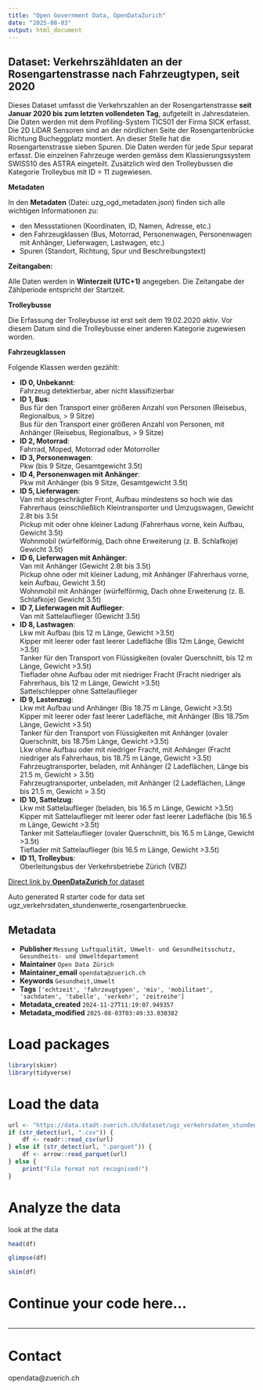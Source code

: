 ```yaml
---
title: "Open Government Data, OpenDataZurich"
date: "2025-08-03"
output: html_document
---
```


## Dataset: Verkehrszähldaten an der Rosengartenstrasse nach Fahrzeugtypen, seit 2020


Dieses Dataset umfasst die Verkehrszahlen an der Rosengartenstrasse **seit Januar 2020 bis zum letzten vollendeten Tag**, aufgeteilt in Jahresdateien. Die Daten werden mit dem Profiling-System TIC501 der Firma SICK erfasst. Die 2D LiDAR Sensoren sind an der nördlichen Seite der Rosengartenbrücke Richtung Bucheggplatz montiert. An dieser Stelle hat die Rosengartenstrasse sieben Spuren. Die Daten werden für jede Spur separat erfasst.
Die einzelnen Fahrzeuge werden gemäss dem Klassierungssystem SWISS10 des ASTRA eingeteilt. Zusätzlich wird den Trolleybussen die Kategorie Trolleybus mit ID = 11 zugewiesen.


**Metadaten**


In den **Metadaten** (Datei: uzg_ogd_metadaten.json) finden sich alle wichtigen Informationen zu:

- den Messstationen (Koordinaten, ID, Namen, Adresse, etc.)
- den Fahrzeugklassen (Bus, Motorrad, Personenwagen, Personenwagen mit Anhänger, Lieferwagen, Lastwagen, etc.)
- Spuren (Standort, Richtung, Spur und Beschreibungstext)



[]()

**Zeitangaben:**


Alle Daten werden in **Winterzeit (UTC+1)** angegeben. Die Zeitangabe der Zählperiode entspricht der Startzeit.



[]()

**Trolleybusse**


Die Erfassung der Trolleybusse ist erst seit dem 19.02.2020 aktiv. Vor diesem Datum sind die Trolleybusse einer anderen Kategorie zugewiesen worden.



[]()

**Fahrzeugklassen**

Folgende Klassen werden gezählt:

- **ID 0, Unbekannt**:<br />Fahrzeug detektierbar, aber nicht klassifizierbar
- **ID 1, Bus**:<br /> Bus für den Transport einer größeren Anzahl von Personen (Reisebus, Regionalbus, > 9 Sitze)<br /> Bus für den Transport einer größeren Anzahl von Personen, mit Anhänger (Reisebus, Regionalbus, > 9 Sitze)
- **ID 2, Motorrad**:<br /> Fahrrad, Moped, Motorrad oder Motorroller
- **ID 3, Personenwagen**:<br /> Pkw (bis 9 Sitze, Gesamtgewicht 3.5t)
- **ID 4, Personenwagen mit Anhänger**:<br /> Pkw mit Anhänger (bis 9 Sitze, Gesamtgewicht 3.5t)
- **ID 5, Lieferwagen**:<br /> Van mit abgeschrägter Front, Aufbau mindestens so hoch wie das Fahrerhaus (einschließlich Kleintransporter und Umzugswagen, Gewicht 2.8t bis 3.5t<br /> Pickup mit oder ohne kleiner Ladung (Fahrerhaus vorne, kein Aufbau, Gewicht 3.5t)<br /> Wohnmobil (würfelförmig, Dach ohne Erweiterung (z. B. Schlafkoje) Gewicht 3.5t)
- **ID 6, Lieferwagen mit Anhänger**:<br /> Van mit Anhänger (Gewicht 2.8t bis 3.5t)<br /> Pickup ohne oder mit kleiner Ladung, mit Anhänger (Fahrerhaus vorne, kein Aufbau, Gewicht 3.5t)<br /> Wohnmobil mit Anhänger (würfelförmig, Dach ohne Erweiterung (z. B. Schlafkoje) Gewicht 3.5t)
- **ID 7, Lieferwagen mit Auflieger**:<br /> Van mit Sattelauflieger (Gewicht 3.5t)
- **ID 8, Lastwagen**:<br /> Lkw mit Aufbau (bis 12 m Länge, Gewicht >3.5t)<br /> Kipper mit leerer oder fast leerer Ladefläche (Bis 12m Länge, Gewicht >3.5t)<br /> Tanker für den Transport von Flüssigkeiten (ovaler Querschnitt, bis 12 m Länge, Gewicht >3.5t)<br /> Tieflader ohne Aufbau oder mit niedriger Fracht (Fracht niedriger als Fahrerhaus, bis 12 m Länge, Gewicht >3.5t)<br /> Sattelschlepper ohne Sattelauflieger
- **ID 9, Lastenzug**:<br /> Lkw mit Aufbau und Anhänger (Bis 18.75 m Länge, Gewicht >3.5t)<br /> Kipper mit leerer oder fast leerer Ladefläche, mit Anhänger (Bis 18.75m Länge, Gewicht >3.5t)<br /> Tanker für den Transport von Flüssigkeiten mit Anhänger (ovaler Querschnitt, bis 18.75m Länge, Gewicht >3.5t)<br /> Lkw ohne Aufbau oder mit niedriger Fracht, mit Anhänger (Fracht niedriger als Fahrerhaus, bis 18.75 m Länge, Gewicht >3.5t)<br /> Fahrzeugtransporter, beladen, mit Anhänger (2 Ladeflächen, Länge bis 21.5 m, Gewicht > 3.5t)<br /> Fahrzeugtransporter, unbeladen, mit Anhänger (2 Ladeflächen, Länge bis 21.5 m, Gewicht > 3.5t)
- **ID 10, Sattelzug**:<br /> Lkw mit Sattelauflieger (beladen, bis 16.5 m Länge, Gewicht >3.5t)<br /> Kipper mit Sattelauflieger mit leerer oder fast leerer Ladefläche (bis 16.5 m Länge, Gewicht >3.5t)<br /> Tanker mit Sattelauflieger (ovaler Querschnitt, bis 16.5 m Länge, Gewicht >3.5t)<br /> Tieflader mit Sattelauflieger (bis 16.5 m Länge, Gewicht >3.5t)
- **ID 11, Trolleybus**:<br /> Oberleitungsbus der Verkehrsbetriebe Zürich (VBZ)



[]()



[Direct link by **OpenDataZurich** for dataset](https://data.stadt-zuerich.ch/dataset/ugz_verkehrsdaten_stundenwerte_rosengartenbruecke)

Auto generated R starter code for data set ugz_verkehrsdaten_stundenwerte_rosengartenbruecke.

## Metadata

- **Publisher** `Messung Luftqualität, Umwelt- und Gesundheitsschutz, Gesundheits- und Umweltdepartement`
- **Maintainer** `Open Data Zürich`
- **Maintainer_email** `opendata@zuerich.ch`
- **Keywords** `Ge­sund­heit,Umwelt`
- **Tags** `['echtzeit', 'fahrzeugtypen', 'miv', 'mobilitaet', 'sachdaten', 'tabelle', 'verkehr', 'zeitreihe']`
- **Metadata_created** `2024-11-27T11:19:07.949357`
- **Metadata_modified** `2025-08-03T03:49:33.030382`


# Load packages

```r
library(skimr)
library(tidyverse)
```

# Load the data

```r
url <- "https://data.stadt-zuerich.ch/dataset/ugz_verkehrsdaten_stundenwerte_rosengartenbruecke/download/ugz_ogd_traffic_rosengartenbruecke_h1_2021.csv"
if (str_detect(url, ".csv")) {
    df <- readr::read_csv(url)
} else if (str_detect(url, ".parquet")) {
    df <- arrow::read_parquet(url)
} else {
    print("File format not recognised!")
}
```

# Analyze the data

look at the data
```r
head(df)
```

```r
glimpse(df)
```

```r
skim(df)
```

# Continue your code here...

```r

```

------------------------------------------------------------------------

# Contact

opendata@zuerich.ch
